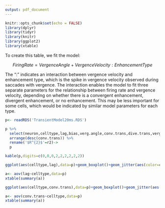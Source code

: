 ```yaml
---
output: pdf_document
---
```


```r
knitr::opts_chunk$set(echo = FALSE)
library(dplyr)
library(tidyr)
library(knitr)
library(ggplot2)
library(xtable)
```

To create this table, we fit the model:

$$FiringRate = VergenceAngle+VergenceVelocity:EnhancementType$$

The ":" indicates an interaction between vergence velocity and enhancement type, which is the spike in vergence velocity observed during saccades with vergence. The interaction enables the model to fit three separate parameters for the relationship between firing rate and vergence velocity, depending on whether there is a convergent enhancement, divergent enhancement, or no enhancement. This may be less important for some cells, which would be indicated by similar model parameters for each type. 

```r
p<- readRDS('TransientModel20ms.RDS')

p %>%
  select(neuron,celltype,lag,bias,verg.angle,conv.trans,dive.trans,verg.velocity,r2) %>%
  arrange(desc(conv.trans)) %>%
  rename('$R^{2}$'=r2)->
  p

kable(p,digits=c(0,0,0,2,2,2,2,2,2))

```

```r

ggplot(aes(celltype,lag),data=p)+geom_boxplot()+geom_jitter(aes(color=celltype))

```

```r
a<- aov(lag~celltype,data=p)
xtable(summary(a))
```

```r

ggplot(aes(celltype,conv.trans),data=p)+geom_boxplot()+geom_jitter(aes(color=celltype))

```

```r
a<- aov(conv.trans~celltype,data=p)
xtable(summary(a))
```


